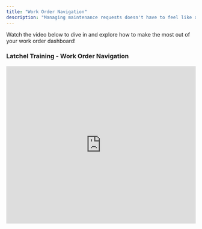 ```yaml
---
title: "Work Order Navigation"
description: "Managing maintenance requests doesn't have to feel like a maze. Our Work Order system is designed to help you quickly find what you need, stay organized, and take action with confidence. Whether you're checking in on open issues, filtering for specific updates, or reviewing completed jobs, this guide will walk you through every step to make navigation smooth and intuitive. From smart filters to status tags and powerful search functions, we’ll show you how to use the platform like a pro—saving you time and keeping your operations on track."
---
```


Watch the video below to dive in and explore how to make the most out of your work order dashboard\!

### <Icon icon="camera-movie" iconType="duotone" color="#ff9b8a" size={25} /> **Latchel Training - Work Order Navigation**

  <iframe width="100%" height="420" src="https://www.youtube.com/embed/faLSrSit238?si=ZwxVDbxM4jjZZdUu" title="YouTube video player" frameborder="0" allow="accelerometer; autoplay; clipboard-write; encrypted-media; gyroscope; picture-in-picture; web-share" referrerpolicy="strict-origin-when-cross-origin" allowfullscreen />